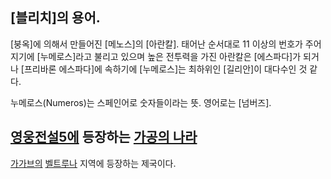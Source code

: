 == [블리치]의 용어. ==

[붕옥]에 의해서 만들어진 [메노스]의 [아란칼]. 태어난 순서대로 11 이상의 번호가 주어지기에 [누메로스]라고 불리고 있으며 높은 전투력을 가진 아란칼은 [에스파다]가 되거나 [프리바론 에스파다]에 속하기에 [누메로스]는 최하위인 [길리안]이 대다수인 것 같다.

누메로스(Numeros)는 스페인어로 숫자들이라는 뜻. 영어로는 [넘버즈]. 


== [[영웅전설5]]에 등장하는 [[가공의 나라]] ==

[[가가브]]의 [[벨트루나]] 지역에 등장하는 제국이다.
